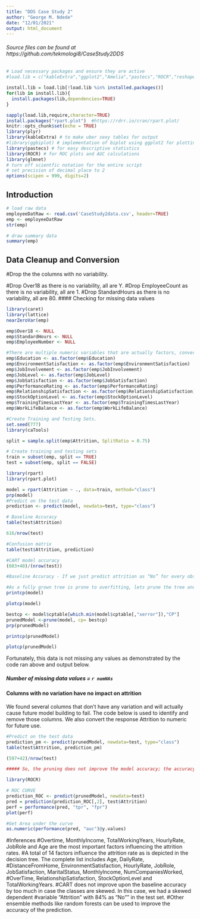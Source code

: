 ---
title: "DDS Case Study 2"
author: "George M. Ndede"
date: "12/01/2021"
output: html_document
---

###### Source files can be found at https://github.com/tekmologi8/CaseStudy2DDS

```{r setup, include=FALSE}
# Load necessary packages and ensure they are active
#load.lib = c("kableExtra","ggplot2","Amelia","pastecs","ROCR","reshape2","devtools","glmnet")

install.lib = load.lib[!load.lib %in% installed.packages()]
for(lib in install.lib){
  install.packages(lib,dependencies=TRUE)
} 

sapply(load.lib,require,character=TRUE)
install.packages("rpart.plot")  #https://rdrr.io/cran/rpart.plot/
knitr::opts_chunk$set(echo = TRUE)
library(plyr)
library(kableExtra) # to make uber sexy tables for output
#library(ggbiplot) # implementation of biplot using ggplot2 for plotting PCs
library(pastecs) # for easy descriptive statistics
library(ROCR) # for ROC plots and AUC calculations
library(glmnet)
# turn off scientfic notation for the entire script
# set precision of decimal place to 2
options(scipen = 999, digits=2)
```

## Introduction

```{r, echo=TRUE}
# load raw data
employeeDatRaw <- read.csv('CaseStudy2data.csv', header=TRUE)
emp <- employeeDatRaw
str(emp)
```
```{r, echo=TRUE}
# draw summary data
summary(emp)
``` 

## Data Cleanup and Conversion
#Drop the the columns with no variability.

#Drop Over18 as there is no variability, all are Y.
#Drop EmployeeCount as there is no variability, all are 1.
#Drop StandardHours as there is no variability, all are 80.
#### Checking for missing data values

```{r, echo=TRUE}
library(caret)
library(lattice)
nearZeroVar(emp)
```


```{r, echo=TRUE}
emp$Over18 <- NULL
emp$StandardHours <- NULL
emp$EmployeeNumber <- NULL
```

```{r, echo=TRUE}
#There are multiple numeric variables that are actually factors, convert these to factors.
emp$Education <- as.factor(emp$Education)
emp$EnvironmentSatisfaction <- as.factor(emp$EnvironmentSatisfaction)
emp$JobInvolvement <- as.factor(emp$JobInvolvement)
emp$JobLevel <- as.factor(emp$JobLevel)
emp$JobSatisfaction <- as.factor(emp$JobSatisfaction)
emp$PerformanceRating <- as.factor(emp$PerformanceRating)
emp$RelationshipSatisfaction <- as.factor(emp$RelationshipSatisfaction)
emp$StockOptionLevel <- as.factor(emp$StockOptionLevel)
emp$TrainingTimesLastYear <- as.factor(emp$TrainingTimesLastYear)
emp$WorkLifeBalance <- as.factor(emp$WorkLifeBalance)
```

```{r, echo=TRUE}
#Create Training and Testing Sets.
set.seed(777)
library(caTools)
```

```{r, echo=TRUE}
split = sample.split(emp$Attrition, SplitRatio = 0.75)

# Create training and testing sets
train = subset(emp, split == TRUE)
test = subset(emp, split == FALSE)
```

```{r, echo=TRUE}
library(rpart)
library(rpart.plot)
```

```{r, echo=TRUE}
model = rpart(Attrition ~ ., data=train, method="class")
prp(model)
#Predict on the test data
prediction <- predict(model, newdata=test, type="class")
```

```{r, echo=TRUE}
# Baseline Accuracy
table(test$Attrition)
```
```{r, echo=TRUE}
616/nrow(test)
```
```{r, echo=TRUE}
#Confusion matrix 
table(test$Attrition, prediction)
```
```{r, echo=TRUE}
#CART model accuracy
(603+40)/(nrow(test))
```
```{r,echo=TRUE}
#Baseline Accuracy - If we just predict attrition as “No” for every observation, we will get an accuracy of 84%. Model Accuracy - #The model gave us an accuracy of 87.6%, an improvement of approx. 4% over the baseline accuracy.

#As a fully grown tree is prone to overfitting, lets prune the tree and see if we can improve the model.
printcp(model)
```
```{r, echo=TRUE}
plotcp(model)
```

```{r, echo=TRUE}
bestcp <- model$cptable[which.min(model$cptable[,"xerror"]),"CP"]
prunedModel <-prune(model, cp= bestcp)
prp(prunedModel)
```
```{r echo=TRUE}

printcp(prunedModel)

```
```{r, echo=TRUE}
plotcp(prunedModel)
```






Fortunately, this data is not missing any values as demonstrated by the code ran above and output below.

##### Number of missing data values = `r numNAs`

#### Columns with no variation have no impact on attrition

We found several columns that don't have any variation and will actually cause future model building to fail. The code below is used to identify and remove those columns. We also convert the response Attrition to numeric for future use.

```{r, echo=TRUE}
#Predict on the test data
prediction_pm <- predict(prunedModel, newdata=test, type="class")
table(test$Attrition, prediction_pm)
```
```{r, echo=TRUE}
(597+42)/nrow(test)

```
```{r, echo=TRUE}
##### So, the pruning does not improve the model accuracy; the accuracy actually drops a little to approoximately 87% post pruning.

library(ROCR)
```


```{r, echo=TRUE}

# ROC CURVE
prediction_ROC <- predict(prunedModel, newdata=test)
pred = prediction(prediction_ROC[,2], test$Attrition)
perf = performance(pred, "tpr", "fpr")
plot(perf)
```
```{r, echo=TRUE}
#Get Area under the curve
as.numeric(performance(pred, "auc")@y.values)
```

#Inferences
#Overtime, MonthlyIncome, TotalWorkingYears, HourlyRate, JobRole and Age are the most important factors influencing the attrition rates.
#A total of 14 factors influence the attrition rate as is depicted in the decision tree. The complete list includes Age, DailyRate, #DistanceFromHome, EnvironmentSatisfaction, HourlyRate, JobRole, JobSatisfaction, MaritalStatus, MonthlyIncome, NumCompaniesWorked, #OverTime, RelationshipSatisfaction, StockOptionLevel and TotalWorkingYears.
#CART does not improve upon the baseline accuracy by too much in case the classes are skewed. In this case, we had a skewed dependent #variable “Attrition” with 84% as “No”" in the test set.
#Other ensemble methods like random forests can be used to improve the accuracy of the prediction.







